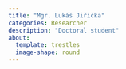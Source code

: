 ```yaml
---
title: "Mgr. Lukáš Jiřička"
categories: Researcher
description: "Doctoral student"
about:
  template: trestles
  image-shape: round
---
```


